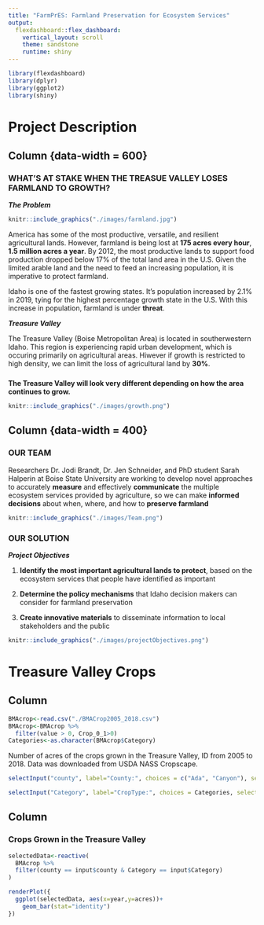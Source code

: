 ```yaml
---
title: "FarmPrES: Farmland Preservation for Ecosystem Services"
output: 
  flexdashboard::flex_dashboard:
    vertical_layout: scroll
    theme: sandstone
    runtime: shiny
---
```


```r
library(flexdashboard)
library(dplyr)
library(ggplot2)
library(shiny)
```

Project Description 
===================================== 

Column {data-width = 600}
-----------------------------------------------------------------------

### WHAT'S AT STAKE WHEN THE TREASUE VALLEY LOSES FARMLAND TO GROWTH? 

_**The Problem**_
```r
knitr::include_graphics("./images/farmland.jpg")
```
America has some of the most productive, versatile, and resilient agricultural lands. However, farmland is being lost at **175 acres every hour**, **1.5 million acres a year**. By 2012, the most productive lands to support food production dropped below 17% of the total land area in the U.S. Given the limited arable land and the need to feed an increasing population, it is imperative to protect farmland. 

Idaho is one of the fastest growing states. It's population increased by 2.1% in 2019, tying for the highest percentage growth state in the U.S. With this increase in population, farmland is under **threat**. 

_**Treasure Valley**_

The Treasure Valley (Boise Metropolitan Area) is located in southerwestern Idaho. This region is experiencing rapid urban development, which is occuring primarily on agricultural areas. Hiwever if growth is restricted to high density, we can limit the loss of agricultural land by **30%**. 

### 
**The Treasure Valley will look very different depending on how the area continues to grow.**
```r
knitr::include_graphics("./images/growth.png")
```


Column {data-width = 400}
-----------------------------------------------------------------------

### OUR TEAM 
Researchers Dr. Jodi Brandt, Dr. Jen Schneider, and PhD student Sarah Halperin at Boise State University are working to develop novel approaches to accurately **measure** and effectively **communicate** the multiple ecosystem services provided by agriculture, so we can make **informed decisions** about when, where, and how to **preserve farmland** 
```r
knitr::include_graphics("./images/Team.png")
```


### OUR SOLUTION
_**Project Objectives**_

1. **Identify the most important agricultural lands to protect**, based on the ecosystem services that people have identified as important

2. **Determine the policy mechanisms** that Idaho decision makers can consider for farmland preservation

3. **Create innovative materials** to disseminate information to local stakeholders and the public                                                                                                                                                                                                 
```r
knitr::include_graphics("./images/projectObjectives.png")
```

Treasure Valley Crops 
===================================== 


Column {.sidebar}
-------------------------------------------- 
```r
BMAcrop<-read.csv("./BMACrop2005_2018.csv")
BMAcrop<-BMAcrop %>%
  filter(value > 0, Crop_0_1>0) 
Categories<-as.character(BMAcrop$Category)
```

Number of acres of the crops grown in the Treasure Valley, ID from 2005 to 2018. Data was downloaded from USDA NASS Cropscape.

```r
selectInput("county", label="County:", choices = c("Ada", "Canyon"), selected ="Ada")

selectInput("Category", label="CropType:", choices = Categories, selected =" Corn")


```

Column
---------------------------------------------------------------
### Crops Grown in the Treasure Valley

```r
  
selectedData<-reactive(
  BMAcrop %>%
  filter(county == input$county & Category == input$Category)
)

renderPlot({
  ggplot(selectedData, aes(x=year,y=acres))+
    geom_bar(stat="identity")
})




```
